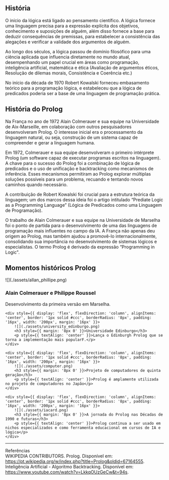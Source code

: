 
## História

O início da lógica está ligado ao pensamento científico. A lógica fornece uma linguagem precisa para a expressão explícita dos objetivos, conhecimento e suposições de alguém, além disso fornece a base para deduzir consequências de premissas, para estabelecer a consistência das alegações e verificar a validade dos argumentos de alguém.  

Ao longo dos séculos, a lógica passou de domínio filosófico para uma ciência aplicada que influencia diretamente no mundo atual, desempenhando um papel crucial em áreas como programação, inteligência artificial, matemática e ética (Avaliação de argumentos éticos, Resolução de dilemas morais, Consistência e Coerência etc.)  

No início da década de 1970 Robert Kowalski forneceu embasamento teórico para a programação lógica, e estabeleceu que a lógica de predicados poderia ser a base de uma linguagem de programação prática.

## História do Prolog

Na França no ano de 1972 Alain Colmerauer e sua equipe na Universidade de Aix-Marseille, em colaboração com outros pesquisadores desenvolveram Prolog. O interesse inicial era o processamento da linguagem natural, ou seja, construção de um sistema capaz de compreender e gerar a linguagem humana.  

Em 1972, Colmerauer e sua equipe desenvolveram o primeiro intérprete Prolog (um software capaz de executar programas escritos na linguagem). A chave para o sucesso do Prolog foi a combinação de lógica de predicados e o uso de unificação e backtracking como mecanismos de inferência. Esses mecanismos permitiram ao Prolog explorar múltiplas soluções possíveis para um problema, recuando e tentando novos caminhos quando necessário.  

A contribuição de Robert Kowalski foi crucial para a estrutura teórica da linguagem; um dos marcos dessa ideia foi o artigo intitulado “Prediate Logic as a Programming Language” (Lógica de Predicados como uma Linguagem de Programação).  

O trabalho de Alain Colmerauer e sua equipe na Universidade de Marselha foi o ponto de partida para o desenvolvimento de uma das linguagens de programação mais influentes no campo da IA. A França não apenas deu origem ao Prolog, mas também ajudou a promovê-lo internacionalmente, consolidando sua importância no desenvolvimento de sistemas lógicos e especialistas. O termo Prolog é derivado da expressão “Programming in Logic".

## Momentos históricos Prolog

<div style={{ display: 'flex', flexDirection: 'row', justifyContent: 'center'}}>
    <div style={{ display: 'flex', flexDirection: 'column', alignItems: 'center', border: '1px solid #ccc', borderRadius: '8px', padding: '16px', width: '200px', margin: '16px' }}>
        ![](./assets/allan_phillipe.png)
        <h3 style={{ margin: '8px 0' }}>Alain Colmerauer e Philippe Roussel</h3>
        <p style={{ textAlign: 'center' }}>Desenvolvimento da primeira versão em Marselha.</p>
    </div>

    <div style={{ display: 'flex', flexDirection: 'column', alignItems: 'center', border: '1px solid #ccc', borderRadius: '8px', padding: '16px', width: '200px', margin: '16px' }}>
        ![](./assets/university_edinburgo.png)
        <h3 style={{ margin: '8px 0' }}>Universidade Edinburgo</h3>
        <p style={{ textAlign: 'center' }}>Lança o Edinburgh Prolog que se torna a implementação mais popularF.</p>
    </div>

    <div style={{ display: 'flex', flexDirection: 'column', alignItems: 'center', border: '1px solid #ccc', borderRadius: '8px', padding: '16px', width: '200px', margin: '16px' }}>
        ![](./assets/computer.png)
        <h3 style={{ margin: '8px 0' }}>Projeto de computadores de quinta geração</h3>
        <p style={{ textAlign: 'center' }}>Prolog é amplamente utilizada no projeto de computadores no Japão</p>
    </div>

    <div style={{ display: 'flex', flexDirection: 'column', alignItems: 'center', border: '1px solid #ccc', borderRadius: '8px', padding: '16px', width: '200px', margin: '16px' }}>
        ![](./assets/iacard.png)
        <h3 style={{ margin: '8px 0' }}>A jornada do Prolog nas Décadas de 1990 e futuras</h3>
        <p style={{ textAlign: 'center' }}>Prolog continua a ser usado em nichos especializados e como ferramenta educacional em cursos de IA e lógica</p>
    </div>
</div>

---
Referências  
WIKIPEDIA CONTRIBUTORS. Prolog. Disponível em: https://pt.wikipedia.org/w/index.php?title=Prolog&oldid=67164555.  
Inteligência Artificial - Algoritmo Backtracking. Disponível em: https://www.youtube.com/watch?v=LkkqOUzGeCw&t=94s.  